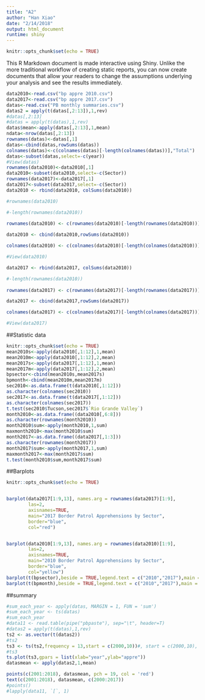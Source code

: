 ```yaml
---
title: "A2"
author: "Han Xiao"
date: "2/14/2018"
output: html_document
runtime: shiny
---
```


```r
knitr::opts_chunk$set(echo = TRUE)
```

This R Markdown document is made interactive using Shiny. Unlike the more traditional workflow of creating static reports, you can now create documents that allow your readers to change the assumptions underlying your analysis and see the results immediately. 


```r
data2010<-read.csv("bp appre 2010.csv")
data2017<-read.csv("bp appre 2017.csv")
datas<-read.csv("PB monthly summaries.csv")
datas2 = apply(t(datas[,2:13]),1,rev) 
#datas[,2:13]
#datas = apply(t(datas),1,rev) 
datas$mean<-apply(datas[,2:13],1,mean)
ndata<-nrow(datas[,2:13])
rownames(datas)<-datas[,1]
datas<-cbind(datas,rowSums(datas))
colnames(datas)<-c(colnames(datas)[-length(colnames(datas))],"Total")
datas<-subset(datas,select=-c(year))
#View(datas)
rownames(data2010)<-data2010[,1]
data2010<-subset(data2010,select=-c(Sector))
rownames(data2017)<-data2017[,1]
data2017<-subset(data2017,select=-c(Sector))
data2010 <- rbind(data2010, colSums(data2010))

#rownames(data2010)

#-length(rownames(data2010))  
  
rownames(data2010) <- c(rownames(data2010)[-length(rownames(data2010))], "Total")

data2010 <- cbind(data2010,rowSums(data2010))

colnames(data2010) <- c(colnames(data2010)[-length(colnames(data2010))], "Total")

#View(data2010)

data2017 <- rbind(data2017, colSums(data2010))

#-length(rownames(data2010))  
  
rownames(data2017) <- c(rownames(data2017)[-length(rownames(data2017))], "Total")

data2017 <- cbind(data2017,rowSums(data2017))

colnames(data2017) <- c(colnames(data2017)[-length(colnames(data2017))], "Total")

#View(data2017)
```


##Statistic data

```r
knitr::opts_chunk$set(echo = TRUE)
mean2010s<-apply(data2010[,1:12],1,mean)
mean2010m<-apply(data2010[,1:12],2,mean)
mean2017s<-apply(data2017[,1:12],1,mean)
mean2017m<-apply(data2017[,1:12],2,mean)
bpsector<-cbind(mean2010s,mean2017s)
bpmonth<-cbind(mean2010m,mean2017m)
sec2010<-as.data.frame(t(data2010[,1:12]))
as.character(colnames(sec2010))
sec2017<-as.data.frame(t(data2017[,1:12]))
as.character(colnames(sec2017))
t.test(sec2010$Tucson,sec2017$`Rio Grande Valley`)
month2010<-as.data.frame((data2010[,6:8]))
as.character(rownames(month2010))
month2010$sum<-apply(month2010,1,sum)
maxmonth2010<-max(month2010$sum)
month2017<-as.data.frame((data2017[,1:3]))
as.character(rownames(month2017))
month2017$sum<-apply(month2017,1,sum)
maxmonth2017<-max(month2017$sum)
t.test(month2010$sum,month2017$sum)
```


##Barplots
```r
knitr::opts_chunk$set(echo = TRUE)


barplot(data2017[1:9,13], names.arg = rownames(data2017)[1:9], 
        las=2,
        axisnames=TRUE,
        main="2017 Border Patrol Apprehensions by Sector",
        border="blue",
        col="red")


barplot(data2010[1:9,13], names.arg = rownames(data2010)[1:9], 
        las=2,
        axisnames=TRUE,
        main="2010 Border Patrol Apprehensions by Sector",
        border="blue",
        col="yellow")
barplot(t(bpsector),beside = TRUE,legend.text = c("2010","2017"),main = "compare by sector")
barplot(t(bpmonth),beside = TRUE,legend.text = c("2010","2017"),main = "compare by month")
```

##summary
```r
#sum_each_year <- apply(datas, MARGIN = 1, FUN = 'sum')
#sum_each_year <- ts(datas)
#sum_each_year
#data11 <- read.table(pipe("pbpaste"), sep="\t", header=T)
#datas2 = apply(t(datas),1,rev) 
ts2 <- as.vector(t(datas2))
#ts2
ts3 <- ts(ts2,frequency = 13,start = c(2000,10))#, start = c(2000,10), frequency=12)ts3
#ts3
ts.plot(ts3,gpars = list(xlab="year",ylab="appre"))
datasmean <- apply(datas2,1,mean)

points(c(2001:2018), datasmean, pch = 19, col = 'red')
text(c(2001:2018), datasmean, c(2000:2017))
#points()
#lapply(data11, `[`, 1)
```

